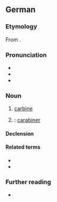 {{also|karabiner}}
==German==

===Etymology===
From {{af|de|lang1=fr|carabine|-er}}.

===Pronunciation===
* {{IPA|de|/kaʁaˈbiːnɐ/}}
* {{audio|de|De-Karabiner.ogg|Audio}}
* {{hyph|de|Ka|ra|bi|ner}}

===Noun===
{{de-noun|m}}

# [[carbine]]
# {{lb|de|Austria}} {{non-gloss definition|short for}} {{m|de|Karabinerhaken}}: [[carabiner]]

====Declension====
{{de-ndecl|m}}

====Related terms====
* {{l|de|Karabinerhaken}}
* {{l|de|Karabinerverschluss}}

===Further reading===
* {{pedia|lang=de}}

{{C|de|Climbing|Weapons}}